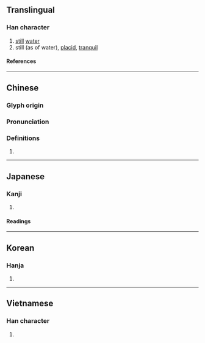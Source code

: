 {{character info/new}}
==Translingual==

===Han character===
{{Han char|rn=85|rad=水|as=13|sn=16|four=30116|canj=EYWM|ids=⿰氵亶}}

# [[still]] [[water]]
# still (as of water), [[placid]], [[tranquil]]

====References====
{{Han ref|kx=0653.310|dkj=18416|dj=1063.240|hdz=31763.030|uh=6FB6}}

----

==Chinese==
{{zh-forms}}

===Glyph origin===
{{Han etym}}

===Pronunciation===
{{zh-pron
|m=chán
|c=sin4
|mn=siân
|mc=y
|oc=y
|cat=n,a
}}

===Definitions===
{{zh-hanzi}}

# {{rfdef|zh}}

----

==Japanese==

===Kanji===
{{ja-kanji|grade=|rs=水13}}

# {{rfdef|ja|sort=水13}}

====Readings====
{{ja-readings
|on=せん, ぜん, てん, でん
}}

----

==Korean==

===Hanja===
{{ko-hanja|전}}

# {{rfdef|ko|sort=水13}}

----

==Vietnamese==

===Han character===
{{vi-readings|rs=水13|reading=thiền, đạn}}

# {{rfdef|vi|sort=水13}}